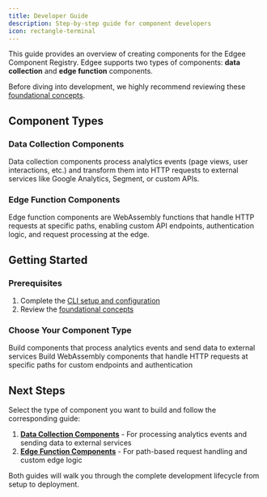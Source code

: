 ```yaml
---
title: Developer Guide
description: Step-by-step guide for component developers
icon: rectangle-terminal
---
```



<EdgeeSdk />

This guide provides an overview of creating components for the Edgee Component Registry.
Edgee supports two types of components: **data collection** and **edge function** components.

Before diving into development, we highly recommend reviewing these [foundational concepts](./foundations).

## Component Types

### Data Collection Components
Data collection components process analytics events (page views, user interactions, etc.) and transform them into HTTP requests to external services like Google Analytics, Segment, or custom APIs.

### Edge Function Components
Edge function components are WebAssembly functions that handle HTTP requests at specific paths, enabling custom API endpoints, authentication logic, and request processing at the edge.

## Getting Started

### Prerequisites
1. Complete the [CLI setup and configuration](./cli-setup)
2. Review the [foundational concepts](./foundations)

### Choose Your Component Type

<CardGroup cols={2}>
  <Card
    title="Data Collection Components"
    icon="database"
    href="./data-collection-developer-guide"
  >
    Build components that process analytics events and send data to external services
  </Card>
  <Card
    title="Edge Function Components"
    icon="lightning-bolt"
    href="./edge-function-developer-guide"
  >
    Build WebAssembly components that handle HTTP requests at specific paths for custom endpoints and authentication
  </Card>
</CardGroup>

## Next Steps

Select the type of component you want to build and follow the corresponding guide:

1. **[Data Collection Components](./data-collection-developer-guide)** - For processing analytics events and sending data to external services
2. **[Edge Function Components](./edge-function-developer-guide)** - For path-based request handling and custom edge logic

Both guides will walk you through the complete development lifecycle from setup to deployment.